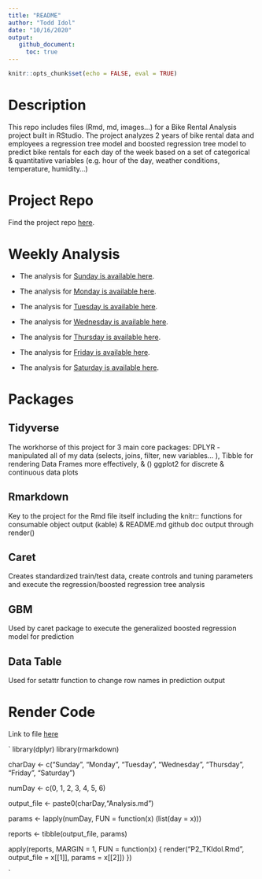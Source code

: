 ```yaml
---
title: "README"
author: "Todd Idol"
date: "10/16/2020"
output: 
   github_document:
     toc: true
---
```


```r
knitr::opts_chunk$set(echo = FALSE, eval = TRUE)
```
# Description

This repo includes files (Rmd, md, images...) for a Bike Rental Analysis project built in RStudio. The project analyzes 2 years of bike rental data and employees a regression tree model and boosted regression tree model to predict bike rentals for each day of the week based on a set of categorical & quantitative variables (e.g. hour of the day, weather conditions, temperature, humidity...)

# Project Repo

Find the project repo [here](https://github.com/tkidol/ST558-Project-2).

# Weekly Analysis 

+  The analysis for [Sunday is available here](SundayAnalysis.md).  

+  The analysis for [Monday is available here](MondayAnalysis.md).  

+  The analysis for [Tuesday is available here](TuesdayAnalysis.md).  

+  The analysis for [Wednesday is available here](Wedesdaynalysis.md).  

+  The analysis for [Thursday is available here](ThursdayAnalysis.md).  

+  The analysis for [Friday is available here](FridayAnalysis.md).  

+  The analysis for [Saturday is available here](SaturdayAnalysis.md).

# Packages

## Tidyverse

The workhorse of this project for 3 main core packages: DPLYR - manipulated all of my data (selects, joins, filter, new variables... ), Tibble for rendering Data Frames more effectively, & () ggplot2 for discrete & continuous data plots

## Rmarkdown 

Key to the project for the Rmd file itself including the knitr:: functions for consumable object output (kable) & README.md github doc output through render()

## Caret

Creates standardized train/test data, create controls and tuning parameters and execute the regression/boosted regression tree analysis

## GBM

Used by caret package to execute the generalized boosted regression model for prediction

## Data Table

Used for setattr function to change row names in prediction output

# Render Code

Link to file [here](https://github.com/tkidol/ST558-Project-2/blob/main/P2_Render.Rmd)

`
library(dplyr)
library(rmarkdown)

charDay <- c("Sunday", "Monday", "Tuesday", "Wednesday", "Thursday", "Friday", "Saturday")

numDay <- c(0, 1, 2, 3, 4, 5, 6)

output_file <- paste0(charDay,"Analysis.md")

params <- lapply(numDay, FUN = function(x) (list(day = x)))


reports <- tibble(output_file, params)

apply(reports, MARGIN = 1, 
               FUN = function(x) { 
                 render("P2_TKIdol.Rmd", output_file = x[[1]],
                 params = x[[2]])
               })

`
